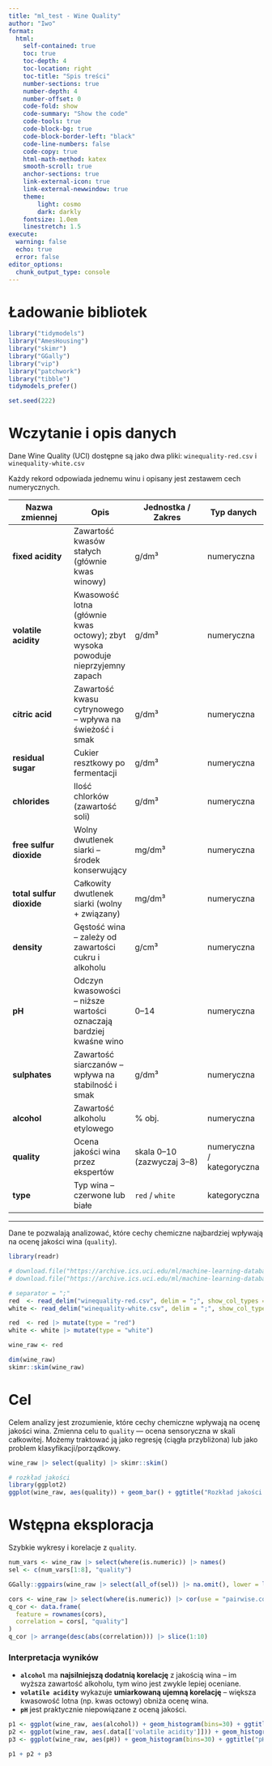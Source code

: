 ```yaml
---
title: "ml_test - Wine Quality"
author: "Iwo"
format: 
  html:
    self-contained: true
    toc: true
    toc-depth: 4
    toc-location: right
    toc-title: "Spis treści"
    number-sections: true
    number-depth: 4
    number-offset: 0
    code-fold: show
    code-summary: "Show the code"
    code-tools: true
    code-block-bg: true
    code-block-border-left: "black"
    code-line-numbers: false
    code-copy: true
    html-math-method: katex
    smooth-scroll: true
    anchor-sections: true
    link-external-icon: true
    link-external-newwindow: true
    theme:
        light: cosmo
        dark: darkly
    fontsize: 1.0em
    linestretch: 1.5
execute:
  warning: false
  echo: true
  error: false
editor_options: 
  chunk_output_type: console
---
```


# Ładowanie bibliotek

```r
library("tidymodels")
library("AmesHousing")
library("skimr")
library("GGally")
library("vip")
library("patchwork")
library("tibble")
tidymodels_prefer()

set.seed(222)
```

# Wczytanie i opis danych

Dane Wine Quality (UCI) dostępne są jako dwa pliki: `winequality-red.csv` i `winequality-white.csv`

Każdy rekord odpowiada jednemu winu i opisany jest zestawem cech numerycznych.

| Nazwa zmiennej | Opis | Jednostka / Zakres | Typ danych |
|----------------|------|--------------------|-------------|
| **fixed acidity** | Zawartość kwasów stałych (głównie kwas winowy) | g/dm³ | numeryczna |
| **volatile acidity** | Kwasowość lotna (głównie kwas octowy); zbyt wysoka powoduje nieprzyjemny zapach | g/dm³ | numeryczna |
| **citric acid** | Zawartość kwasu cytrynowego – wpływa na świeżość i smak | g/dm³ | numeryczna |
| **residual sugar** | Cukier resztkowy po fermentacji | g/dm³ | numeryczna |
| **chlorides** | Ilość chlorków (zawartość soli) | g/dm³ | numeryczna |
| **free sulfur dioxide** | Wolny dwutlenek siarki – środek konserwujący | mg/dm³ | numeryczna |
| **total sulfur dioxide** | Całkowity dwutlenek siarki (wolny + związany) | mg/dm³ | numeryczna |
| **density** | Gęstość wina – zależy od zawartości cukru i alkoholu | g/cm³ | numeryczna |
| **pH** | Odczyn kwasowości – niższe wartości oznaczają bardziej kwaśne wino | 0–14 | numeryczna |
| **sulphates** | Zawartość siarczanów – wpływa na stabilność i smak | g/dm³ | numeryczna |
| **alcohol** | Zawartość alkoholu etylowego | % obj. | numeryczna |
| **quality** | Ocena jakości wina przez ekspertów | skala 0–10 (zazwyczaj 3–8) | numeryczna / kategoryczna |
| **type** | Typ wina – czerwone lub białe | `red` / `white` | kategoryczna |

---

Dane te pozwalają analizować, które cechy chemiczne najbardziej wpływają na ocenę jakości wina (`quality`).


```r
library(readr)

# download.file("https://archive.ics.uci.edu/ml/machine-learning-databases/wine-quality/winequality-red.csv", destfile = "winequality-red.csv")
# download.file("https://archive.ics.uci.edu/ml/machine-learning-databases/wine-quality/winequality-white.csv", destfile = "winequality-white.csv")

# separator = ";"
red  <- read_delim("winequality-red.csv", delim = ";", show_col_types = FALSE)
white <- read_delim("winequality-white.csv", delim = ";", show_col_types = FALSE)

red  <- red |> mutate(type = "red")
white <- white |> mutate(type = "white")

wine_raw <- red

dim(wine_raw)
skimr::skim(wine_raw)
```

# Cel

Celem analizy jest zrozumienie, które cechy chemiczne wpływają na ocenę jakości wina. Zmienna celu to `quality` — ocena sensoryczna w skali całkowitej. Możemy traktować ją jako regresję (ciągła przybliżona) lub jako problem klasyfikacji/porządkowy.

```r
wine_raw |> select(quality) |> skimr::skim()

# rozkład jakości
library(ggplot2)
ggplot(wine_raw, aes(quality)) + geom_bar() + ggtitle("Rozkład jakości (quality)")
```

# Wstępna eksploracja

Szybkie wykresy i korelacje z `quality`.

```r
num_vars <- wine_raw |> select(where(is.numeric)) |> names()
sel <- c(num_vars[1:8], "quality")

GGally::ggpairs(wine_raw |> select(all_of(sel)) |> na.omit(), lower = list(continuous = "smooth"))
```

```r
cors <- wine_raw |> select(where(is.numeric)) |> cor(use = "pairwise.complete.obs")
q_cor <- data.frame(
  feature = rownames(cors),
  correlation = cors[, "quality"]
)
q_cor |> arrange(desc(abs(correlation))) |> slice(1:10)
```

### Interpretacja wyników

- **`alcohol`** ma **najsilniejszą dodatnią korelację** z jakością wina – im wyższa zawartość alkoholu, tym wino jest zwykle lepiej oceniane.  
- **`volatile acidity`** wykazuje **umiarkowaną ujemną korelację** – większa kwasowość lotna (np. kwas octowy) obniża ocenę wina.
- **`pH`** jest praktycznie niepowiązane z oceną jakości.  

```r
p1 <- ggplot(wine_raw, aes(alcohol)) + geom_histogram(bins=30) + ggtitle("Alcohol")
p2 <- ggplot(wine_raw, aes(.data[['volatile acidity']])) + geom_histogram(bins=30) + ggtitle("volatile acidity")
p3 <- ggplot(wine_raw, aes(pH)) + geom_histogram(bins=30) + ggtitle("pH")

p1 + p2 + p3
```




